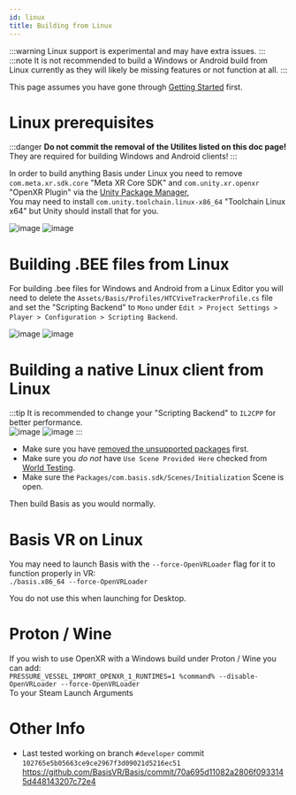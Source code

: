 ```yaml
---
id: linux
title: Building from Linux
---
```


:::warning
Linux support is experimental and may have extra issues.
:::
:::note
It is not recommended to build a Windows or Android build from Linux currently as they will likely be missing features or not function at all.
:::

This page assumes you have gone through [Getting Started](/docs/getting-started) first.

# Linux prerequisites
:::danger
**Do not commit the removal of the Utilites listed on this doc page!**
They are required for building Windows and Android clients!
:::

In order to build anything Basis under Linux you need to remove `com.meta.xr.sdk.core` "Meta XR Core SDK" and `com.unity.xr.openxr` "OpenXR Plugin" via the [Unity Package Manager](https://docs.unity3d.com/6000.0/Documentation/Manual/upm-ui.html),<br />
You may need to install `com.unity.toolchain.linux-x86_64` "Toolchain Linux x64" but Unity should install that for you.

![image](..\static\img\linux\1.png)
![image](..\static\img\linux\2.png)


# Building .BEE files from Linux
For building .bee files for Windows and Android from a Linux Editor you will need to delete the `Assets/Basis/Profiles/HTCViveTrackerProfile.cs` file and set the "Scripting Backend" to `Mono` under `Edit > Project Settings > Player > Configuration > Scripting Backend`.

![image](..\static\img\linux\3.png)
![image](..\static\img\linux\4.png)

# Building a native Linux client from Linux
:::tip
It is recommended to change your "Scripting Backend" to `IL2CPP` for better performance.<br />
![image](..\static\img\linux\3.png)
![image](..\static\img\linux\5.png)
:::

- Make sure you have [removed the unsupported packages](/docs/linux#linux-prerequisites) first.
- Make sure you *do not* have `Use Scene Provided Here` checked from [World Testing](/docs/worlds#test-the-scene).
- Make sure the `Packages/com.basis.sdk/Scenes/Initialization` Scene is open.

Then build Basis as you would normally.

# Basis VR on Linux
You may need to launch Basis with the `--force-OpenVRLoader` flag for it to function properly in VR:<br />
`./basis.x86_64 --force-OpenVRLoader`

You do not use this when launching for Desktop.

# Proton / Wine
If you wish to use OpenXR with a Windows build under Proton / Wine you can add:<br />
`PRESSURE_VESSEL_IMPORT_OPENXR_1_RUNTIMES=1 %command% --disable-OpenVRLoader --force-OpenVRLoader`<br />
To your Steam Launch Arguments

# Other Info
- Last tested working on branch `#developer` commit `102765e5b05663ce9ce2967f3d09021d5216ec51`<br />
https://github.com/BasisVR/Basis/commit/70a695d11082a2806f0933145d448143207c72e4